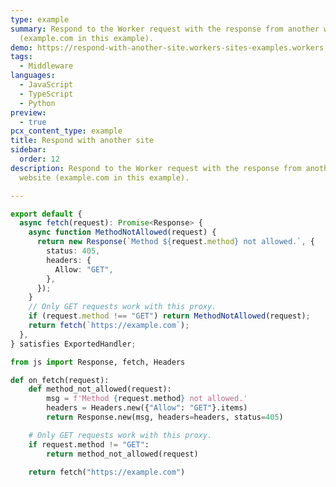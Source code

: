 ```yaml
---
type: example
summary: Respond to the Worker request with the response from another website
  (example.com in this example).
demo: https://respond-with-another-site.workers-sites-examples.workers.dev
tags:
  - Middleware
languages:
  - JavaScript
  - TypeScript
  - Python
preview:
  - true
pcx_content_type: example
title: Respond with another site
sidebar:
  order: 12
description: Respond to the Worker request with the response from another
  website (example.com in this example).

---
```



<Tabs> <TabItem label="js">

<Render file="respond-another-site-example-js" />

</TabItem> <TabItem label="ts">

```ts
export default {
  async fetch(request): Promise<Response> {
    async function MethodNotAllowed(request) {
      return new Response(`Method ${request.method} not allowed.`, {
        status: 405,
        headers: {
          Allow: "GET",
        },
      });
    }
    // Only GET requests work with this proxy.
    if (request.method !== "GET") return MethodNotAllowed(request);
    return fetch(`https://example.com`);
  },
} satisfies ExportedHandler;
```

</TabItem> <TabItem label="py">

```py
from js import Response, fetch, Headers

def on_fetch(request):
    def method_not_allowed(request):
        msg = f'Method {request.method} not allowed.'
        headers = Headers.new({"Allow": "GET"}.items)
        return Response.new(msg, headers=headers, status=405)

    # Only GET requests work with this proxy.
    if request.method != "GET":
        return method_not_allowed(request)

    return fetch("https://example.com")
```

</TabItem> </Tabs>
